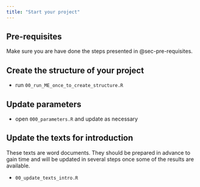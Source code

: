 ```yaml
---
title: "Start your project"
---
```


## Pre-requisites

Make sure you are have done the steps presented in @sec-pre-requisites.

## Create the structure of your project

-   run `00_run_ME_once_to_create_structure.R`

## Update parameters

-   open `000_parameters.R` and update as necessary


## Update the texts for introduction

These texts are word documents. They should be prepared in advance to gain time and will be updated in several steps once some of the results are available.

- `00_update_texts_intro.R`


